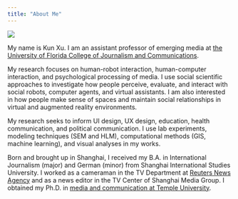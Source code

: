```yaml
---
title: "About Me"
---
```



![](~/Documents/GitHub/kunxu.github.io/images/me.jpg)

My name is Kun Xu. I am an assistant professor of emerging media at [the University of Florida College of Journalism and Communications](https://www.jou.ufl.edu/). 

My research focuses on human-robot interaction, human-computer interaction, and psychological processing of media. I use social scientific approaches to investigate how people perceive, evaluate, and interact with social robots, computer agents, and virtual assistants. I am also interested in how people make sense of spaces and maintain social relationships in virtual and augmented reality environments. 

My research seeks to inform UI design, UX design, education, health communication, and political communication. I use lab experiments, modeling techniques (SEM and HLM), computational methods (GIS, machine learning), and visual analyses in my works.

Born and brought up in Shanghai, I received my B.A. in International Journalism (major) and German (minor) from Shanghai International Studies University. I worked as a cameraman in the TV Department at [Reuters News Agency](https://www.reuters.com/) and as a news editor in the TV Center of Shanghai Media Group. I obtained my Ph.D. in [media and communication at Temple University](https://klein.temple.edu/academics/media-and-communication-doctoral-program).
